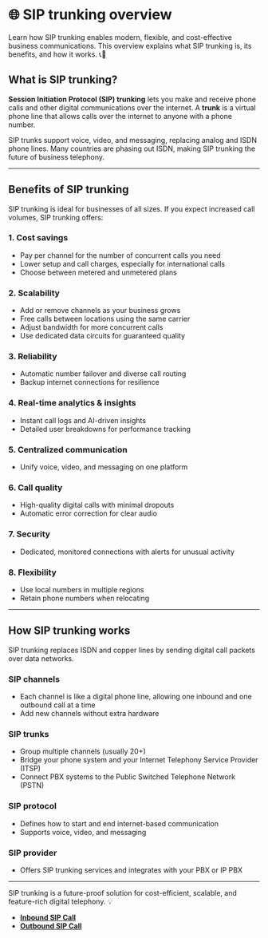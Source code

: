 # 🌐 SIP trunking overview

Learn how SIP trunking enables modern, flexible, and cost-effective business communications. This overview explains what SIP trunking is, its benefits, and how it works. 📞🚀

## What is SIP trunking?

**Session Initiation Protocol (SIP) trunking** lets you make and receive phone calls and other digital communications over the internet. A **trunk** is a virtual phone line that allows calls over the internet to anyone with a phone number.

SIP trunks support voice, video, and messaging, replacing analog and ISDN phone lines. Many countries are phasing out ISDN, making SIP trunking the future of business telephony.

---

## Benefits of SIP trunking

SIP trunking is ideal for businesses of all sizes. If you expect increased call volumes, SIP trunking offers:

### 1. Cost savings
- Pay per channel for the number of concurrent calls you need
- Lower setup and call charges, especially for international calls
- Choose between metered and unmetered plans

### 2. Scalability
- Add or remove channels as your business grows
- Free calls between locations using the same carrier
- Adjust bandwidth for more concurrent calls
- Use dedicated data circuits for guaranteed quality

### 3. Reliability
- Automatic number failover and diverse call routing
- Backup internet connections for resilience

### 4. Real-time analytics & insights
- Instant call logs and AI-driven insights
- Detailed user breakdowns for performance tracking

### 5. Centralized communication
- Unify voice, video, and messaging on one platform

### 6. Call quality
- High-quality digital calls with minimal dropouts
- Automatic error correction for clear audio

### 7. Security
- Dedicated, monitored connections with alerts for unusual activity

### 8. Flexibility
- Use local numbers in multiple regions
- Retain phone numbers when relocating

---

## How SIP trunking works

SIP trunking replaces ISDN and copper lines by sending digital call packets over data networks.

### SIP channels
- Each channel is like a digital phone line, allowing one inbound and one outbound call at a time
- Add new channels without extra hardware

### SIP trunks
- Group multiple channels (usually 20+)
- Bridge your phone system and your Internet Telephony Service Provider (ITSP)
- Connect PBX systems to the Public Switched Telephone Network (PSTN)

### SIP protocol
- Defines how to start and end internet-based communication
- Supports voice, video, and messaging

### SIP provider
- Offers SIP trunking services and integrates with your PBX or IP PBX

---

SIP trunking is a future-proof solution for cost-efficient, scalable, and feature-rich digital telephony. 💡

- **[Inbound SIP Call](types/inbound-sip-call)**
- **[Outbound SIP Call](types/outbound-sip-call)**